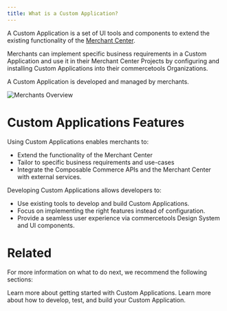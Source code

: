 ```yaml
---
title: What is a Custom Application?
---
```


A Custom Application is a set of UI tools and components to extend the existing functionality of the [Merchant Center](https://commercetools.com/features/business-tooling).

Merchants can implement specific business requirements in a Custom Application and use it in their Merchant Center Projects by configuring and installing Custom Applications into their commercetools Organizations.

A Custom Application is developed and managed by merchants.

![Merchants Overview](/images/custom-applications-merchants-overview.png)

# Custom Applications Features

Using Custom Applications enables merchants to:

* Extend the functionality of the Merchant Center
* Tailor to specific business requirements and use-cases
* Integrate the Composable Commerce APIs and the Merchant Center with external services.

Developing Custom Applications allows developers to:

* Use existing tools to develop and build Custom Applications.
* Focus on implementing the right features instead of configuration.
* Provide a seamless user experience via commercetools Design System and UI components.

# Related

For more information on what to do next, we recommend the following sections:

<Cards smallTitle clickable>
  <Card
    title="Getting Started"
    href="/getting-started"
  >
    Learn more about getting started with Custom Applications.
  </Card>
  <Card
    title="Development guidelines"
    href="/development"
  >
    Learn more about how to develop, test, and build your Custom Application.
  </Card>
</Cards>

